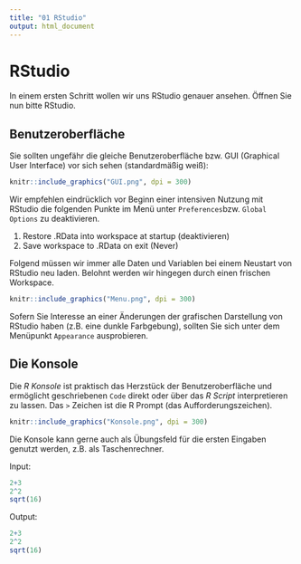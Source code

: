 ```yaml
---
title: "01 RStudio"
output: html_document
---
```


# RStudio 

In einem ersten Schritt wollen wir uns RStudio genauer ansehen. Öffnen Sie nun bitte RStudio. 

## Benutzeroberfläche

Sie sollten ungefähr die gleiche Benutzeroberfläche bzw. GUI (Graphical User Interface) vor sich sehen (standardmäßig weiß):

```r
knitr::include_graphics("GUI.png", dpi = 300)
```

Wir empfehlen eindrücklich vor Beginn einer intensiven Nutzung mit RStudio die folgenden Punkte im Menü unter `Preferences`bzw. `Global Options` zu deaktivieren. 

1. Restore .RData into workspace at startup (deaktivieren)
2. Save workspace to .RData on exit (Never)

Folgend müssen wir immer alle Daten und Variablen bei einem Neustart von RStudio neu laden. Belohnt werden wir hingegen durch einen frischen Workspace.

```r
knitr::include_graphics("Menu.png", dpi = 300)
```

Sofern Sie Interesse an einer Änderungen der grafischen Darstellung von RStudio haben (z.B. eine dunkle Farbgebung), sollten Sie sich unter dem Menüpunkt `Appearance` ausprobieren.

## Die Konsole

Die *R Konsole* ist praktisch das Herzstück der Benutzeroberfläche und ermöglicht geschriebenen `Code` direkt oder über das *R Script* interpretieren zu lassen. Das `>` Zeichen ist die R Prompt (das Aufforderungszeichen). 

```r
knitr::include_graphics("Konsole.png", dpi = 300)
```

Die Konsole kann gerne auch als Übungsfeld für die ersten Eingaben genutzt werden, z.B. als Taschenrechner.

Input:
```r
2+3
2^2
sqrt(16)
```

Output:
```r
2+3
2^2
sqrt(16)
```


